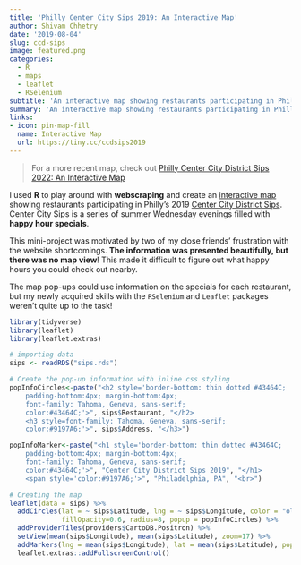 ```yaml
---
title: 'Philly Center City Sips 2019: An Interactive Map'
author: Shivam Chhetry
date: '2019-08-04'
slug: ccd-sips
image: featured.png
categories:
  - R
  - maps
  - leaflet
  - RSelenium
subtitle: 'An interactive map showing restaurants participating in Philly’s Center City District Sips 2019.'
summary: 'An interactive map showing restaurants participating in Philly’s Center City District Sips 2019.'
links:
- icon: pin-map-fill
  name: Interactive Map
  url: https://tiny.cc/ccdsips2019
---
```


> For a more recent map, check out [Philly Center City District Sips 2022: An Interactive Map](/blog/2022-ccd-sips/)

I used **R** to play around with **webscraping** and create an [interactive map](http://tiny.cc/ccdsips2019) showing restaurants participating in Philly’s 2019 [Center City District Sips](https://web.archive.org/web/20190625050339/https://centercityphila.org/explore-center-city/ccdsips). Center City Sips is a series of summer Wednesday evenings filled with **happy hour specials**.

This mini-project was motivated by two of my close friends' frustration with the website shortcomings. **The information was presented beautifully, but there was no map view**! This made it difficult to figure out what happy hours you could check out nearby.

The map pop-ups could use information on the specials for each restaurant, but my newly acquired skills with the `RSelenium` and `Leaflet` packages weren't quite up to the task!

<!--<div style="align: center; margin-left: -150px;"> <iframe src="CCDSips2019.html" width="1000px" height="900px" frameborder="0"></iframe> </div>-->

```r
library(tidyverse)
library(leaflet)
library(leaflet.extras)

# importing data
sips <- readRDS("sips.rds")
```

```r
# Create the pop-up information with inline css styling
popInfoCircles<-paste("<h2 style='border-bottom: thin dotted #43464C;
    padding-bottom:4px; margin-bottom:4px;
    font-family: Tahoma, Geneva, sans-serif;
    color:#43464C;'>", sips$Restaurant, "</h2>
    <h3 style=font-family: Tahoma, Geneva, sans-serif;
    color:#9197A6;'>", sips$Address, "</h3>")

popInfoMarker<-paste("<h1 style='border-bottom: thin dotted #43464C;
    padding-bottom:4px; margin-bottom:4px;
    font-family: Tahoma, Geneva, sans-serif;
    color:#43464C;'>", "Center City District Sips 2019", "</h1>
    <span style='color:#9197A6;'>", "Philadelphia, PA", "<br>")

# Creating the map
leaflet(data = sips) %>%
  addCircles(lat = ~ sips$Latitude, lng = ~ sips$Longitude, color = "olivedrab",
             fillOpacity=0.6, radius=8, popup = popInfoCircles) %>%
  addProviderTiles(providers$CartoDB.Positron) %>%
  setView(mean(sips$Longitude), mean(sips$Latitude), zoom=17) %>%
  addMarkers(lng = mean(sips$Longitude), lat = mean(sips$Latitude), popup = popInfoMarker) %>% 
  leaflet.extras::addFullscreenControl()
```
